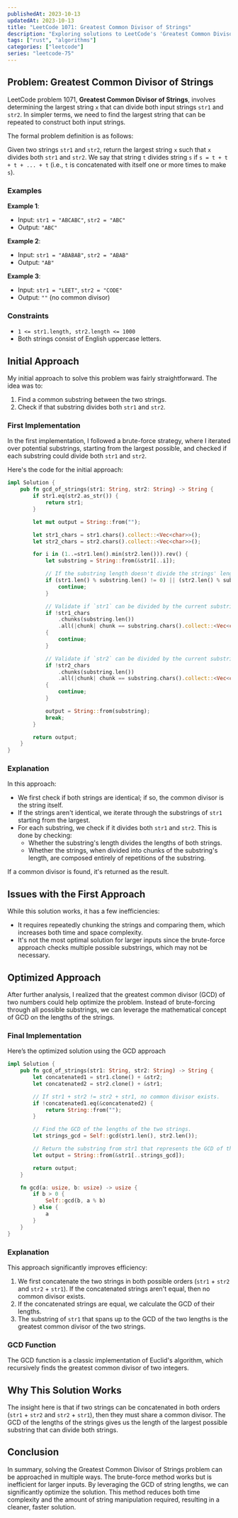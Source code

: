 ```yaml
---
publishedAt: 2023-10-13
updatedAt: 2023-10-13
title: "LeetCode 1071: Greatest Common Divisor of Strings"
description: "Exploring solutions to LeetCode's 'Greatest Common Divisor of Strings' problem using Rust."
tags: ["rust", "algorithms"]
categories: ["leetcode"]
series: "leetcode-75"
---
```


## Problem: Greatest Common Divisor of Strings

LeetCode problem 1071, **Greatest Common Divisor of Strings**, involves determining the largest string `x` that can divide both input strings `str1` and `str2`. In simpler terms, we need to find the largest string that can be repeated to construct both input strings.

The formal problem definition is as follows:

Given two strings `str1` and `str2`, return the largest string `x` such that `x` divides both `str1` and `str2`. We say that string `t` divides string `s` if `s = t + t + t + ... + t` (i.e., `t` is concatenated with itself one or more times to make `s`).

### Examples

**Example 1**:
- Input: `str1 = "ABCABC"`, `str2 = "ABC"`
- Output: `"ABC"`

**Example 2**:
- Input: `str1 = "ABABAB"`, `str2 = "ABAB"`
- Output: `"AB"`

**Example 3**:
- Input: `str1 = "LEET"`, `str2 = "CODE"`
- Output: `""` (no common divisor)

### Constraints

- `1 <= str1.length, str2.length <= 1000`
- Both strings consist of English uppercase letters.

## Initial Approach

My initial approach to solve this problem was fairly straightforward. The idea was to:
1. Find a common substring between the two strings.
2. Check if that substring divides both `str1` and `str2`.

### First Implementation

In the first implementation, I followed a brute-force strategy, where I iterated over potential substrings, starting from the largest possible, and checked if each substring could divide both `str1` and `str2`.

Here's the code for the initial approach:

```rust
impl Solution {
    pub fn gcd_of_strings(str1: String, str2: String) -> String {
        if str1.eq(str2.as_str()) {
            return str1;
        }

        let mut output = String::from("");

        let str1_chars = str1.chars().collect::<Vec<char>>();
        let str2_chars = str2.chars().collect::<Vec<char>>();

        for i in (1..=str1.len().min(str2.len())).rev() {
            let substring = String::from(&str1[..i]);

            // If the substring length doesn't divide the strings' lengths, skip it.
            if (str1.len() % substring.len() != 0) || (str2.len() % substring.len() != 0) {
                continue;
            }

            // Validate if `str1` can be divided by the current substring.
            if !str1_chars
                .chunks(substring.len())
                .all(|chunk| chunk == substring.chars().collect::<Vec<char>>())
            {
                continue;
            }

            // Validate if `str2` can be divided by the current substring.
            if !str2_chars
                .chunks(substring.len())
                .all(|chunk| chunk == substring.chars().collect::<Vec<char>>())
            {
                continue;
            }

            output = String::from(substring);
            break;
        }

        return output;
    }
}
```
### Explanation
In this approach:

- We first check if both strings are identical; if so, the common divisor is the string itself.
- If the strings aren't identical, we iterate through the substrings of `str1` starting from the largest.
- For each substring, we check if it divides both `str1` and `str2`. This is done by checking:
    - Whether the substring's length divides the lengths of both strings.
    - Whether the strings, when divided into chunks of the substring's length, are composed entirely of repetitions of the substring.

If a common divisor is found, it's returned as the result.

## Issues with the First Approach
While this solution works, it has a few inefficiencies:

- It requires repeatedly chunking the strings and comparing them, which increases both time and space complexity.
- It's not the most optimal solution for larger inputs since the brute-force approach checks multiple possible substrings, which may not be necessary.

## Optimized Approach
After further analysis, I realized that the greatest common divisor (GCD) of two numbers could help optimize the problem. Instead of brute-forcing through all possible substrings, we can leverage the mathematical concept of GCD on the lengths of the strings.

### Final Implementation
Here’s the optimized solution using the GCD approach

```rust
impl Solution {
    pub fn gcd_of_strings(str1: String, str2: String) -> String {
        let concatenated1 = str1.clone() + &str2;
        let concatenated2 = str2.clone() + &str1;

        // If str1 + str2 != str2 + str1, no common divisor exists.
        if !concatenated1.eq(&concatenated2) {
            return String::from("");
        }

        // Find the GCD of the lengths of the two strings.
        let strings_gcd = Self::gcd(str1.len(), str2.len());

        // Return the substring from str1 that represents the GCD of the strings.
        let output = String::from(&str1[..strings_gcd]);

        return output;
    }

    fn gcd(a: usize, b: usize) -> usize {
        if b > 0 {
            Self::gcd(b, a % b)
        } else {
            a
        }
    }
}
```

### Explanation
This approach significantly improves efficiency:

1. We first concatenate the two strings in both possible orders (`str1` + `str2` and `str2` + `str1`). If the concatenated strings aren't equal, then no common divisor exists.
2. If the concatenated strings are equal, we calculate the GCD of their lengths.
3. The substring of `str1` that spans up to the GCD of the two lengths is the greatest common divisor of the two strings.

### GCD Function
The GCD function is a classic implementation of Euclid's algorithm, which recursively finds the greatest common divisor of two integers.

## Why This Solution Works
The insight here is that if two strings can be concatenated in both orders (`str1` + `str2` and `str2` + `str1`), then they must share a common divisor. The GCD of the lengths of the strings gives us the length of the largest possible substring that can divide both strings.

## Conclusion
In summary, solving the Greatest Common Divisor of Strings problem can be approached in multiple ways. The brute-force method works but is inefficient for larger inputs. By leveraging the GCD of string lengths, we can significantly optimize the solution. This method reduces both time complexity and the amount of string manipulation required, resulting in a cleaner, faster solution.